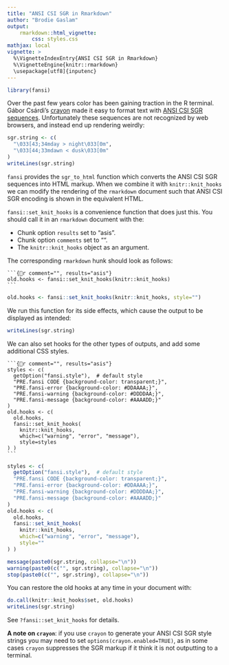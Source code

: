 ```yaml
---
title: "ANSI CSI SGR in Rmarkdown"
author: "Brodie Gaslam"
output:
    rmarkdown::html_vignette:
        css: styles.css
mathjax: local
vignette: >
  %\VignetteIndexEntry{ANSI CSI SGR in Rmarkdown}
  %\VignetteEngine{knitr::rmarkdown}
  \usepackage[utf8]{inputenc}
---
```


```r
library(fansi)
```

Over the past few years color has been gaining traction in the R terminal.
Gábor Csárdi's [crayon](https://github.com/r-lib/crayon) made it easy to format
text with [ANSI CSI SGR sequences](https://en.wikipedia.org/wiki/ANSI_escape_code).  Unfortunately these sequences are not
recognized by web browsers, and instead end up rendering weirdly:

```r
sgr.string <- c(
  "\033[43;34mday > night\033[0m",
  "\033[44;33mdawn < dusk\033[0m"
)
writeLines(sgr.string)
```

`fansi` provides the `sgr_to_html` function which converts the ANSI CSI SGR
sequences into HTML markup.  When we combine it with `knitr::knit_hooks` we can
modify the rendering of the `rmarkdown` document such that ANSI CSI SGR
encoding is shown in the equivalent HTML.

`fansi::set_knit_hooks` is a convenience function that does just this.  You
should call it in an `rmarkdown` document with the:

  * Chunk option `results` set to "asis".
  * Chunk option `comments` set to "".
  * The `knitr::knit_hooks` object as an argument.

The corresponding `rmarkdown` hunk should look as follows:

    ```{r comment="", results="asis"}
    old.hooks <- fansi::set_knit_hooks(knitr::knit_hooks)
    ```

```r
old.hooks <- fansi::set_knit_hooks(knitr::knit_hooks, style="")
```
We run this function for its side effects, which cause the output to be
displayed as intended:

```r
writeLines(sgr.string)
```

We can also set hooks for the other types of outputs, and add some additional
CSS styles.

    ```{r comment="", results="asis"}
    styles <- c(
      getOption("fansi.style"),  # default style
      "PRE.fansi CODE {background-color: transparent;}",
      "PRE.fansi-error {background-color: #DDAAAA;}",
      "PRE.fansi-warning {background-color: #DDDDAA;}",
      "PRE.fansi-message {background-color: #AAAADD;}"
    )
    old.hooks <- c(
      old.hooks,
      fansi::set_knit_hooks(
        knitr::knit_hooks,
        which=c("warning", "error", "message"),
        style=styles
    ) )
    ```
```r
styles <- c(
  getOption("fansi.style"),  # default style
  "PRE.fansi CODE {background-color: transparent;}",
  "PRE.fansi-error {background-color: #DDAAAA;}",
  "PRE.fansi-warning {background-color: #DDDDAA;}",
  "PRE.fansi-message {background-color: #AAAADD;}"
)
old.hooks <- c(
  old.hooks,
  fansi::set_knit_hooks(
    knitr::knit_hooks,
    which=c("warning", "error", "message"),
    style=""
) )
```
```r
message(paste0(sgr.string, collapse="\n"))
warning(paste0(c("", sgr.string), collapse="\n"))
stop(paste0(c("", sgr.string), collapse="\n"))
```

You can restore the old hooks at any time in your document with:

```r
do.call(knitr::knit_hooks$set, old.hooks)
writeLines(sgr.string)
```

See `?fansi::set_knit_hooks` for details.

**A note on `crayon`**: if you use `crayon` to generate your ANSI CSI SGR style
strings you may need to set `options(crayon.enabled=TRUE)`, as in some cases
`crayon` suppresses the SGR markup if it think it is not outputting to a
terminal.


